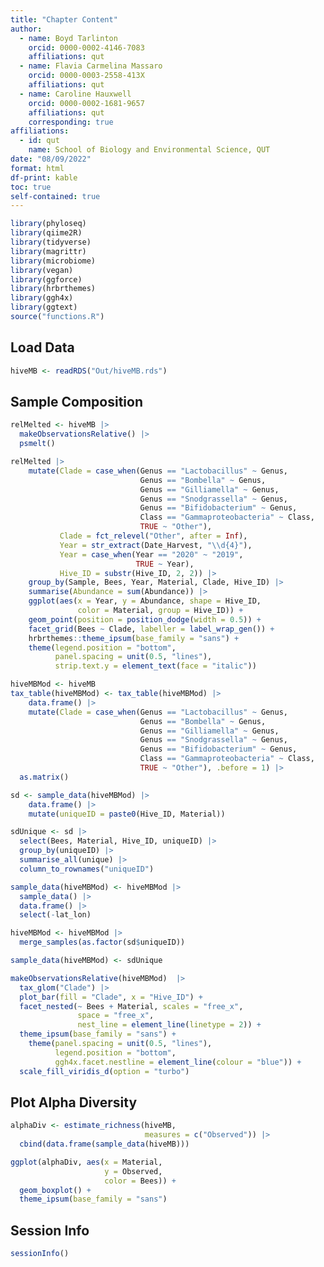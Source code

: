 ```yaml
---
title: "Chapter Content"
author: 
  - name: Boyd Tarlinton
    orcid: 0000-0002-4146-7083
    affiliations: qut
  - name: Flavia Carmelina Massaro
    orcid: 0000-0003-2558-413X
    affiliations: qut
  - name: Caroline Hauxwell
    orcid: 0000-0002-1681-9657
    affiliations: qut
    corresponding: true
affiliations: 
  - id: qut
    name: School of Biology and Environmental Science, QUT
date: "08/09/2022"
format: html
df-print: kable
toc: true
self-contained: true
---
```


```r
library(phyloseq)
library(qiime2R)
library(tidyverse)
library(magrittr)
library(microbiome)
library(vegan)
library(ggforce)
library(hrbrthemes)
library(ggh4x)
library(ggtext)
source("functions.R")
```

## Load Data

```r
hiveMB <- readRDS("Out/hiveMB.rds")
```

## Sample Composition

```r
relMelted <- hiveMB |>
  makeObservationsRelative() |>
  psmelt()

relMelted |> 
    mutate(Clade = case_when(Genus == "Lactobacillus" ~ Genus,
                             Genus == "Bombella" ~ Genus,
                             Genus == "Gilliamella" ~ Genus,
                             Genus == "Snodgrassella" ~ Genus,
                             Genus == "Bifidobacterium" ~ Genus,
                             Class == "Gammaproteobacteria" ~ Class,
                             TRUE ~ "Other"),
           Clade = fct_relevel("Other", after = Inf), 
           Year = str_extract(Date_Harvest, "\\d{4}"),
           Year = case_when(Year == "2020" ~ "2019",
                            TRUE ~ Year),
           Hive_ID = substr(Hive_ID, 2, 2)) |>
    group_by(Sample, Bees, Year, Material, Clade, Hive_ID) |> 
    summarise(Abundance = sum(Abundance)) |> 
    ggplot(aes(x = Year, y = Abundance, shape = Hive_ID, 
               color = Material, group = Hive_ID)) +
    geom_point(position = position_dodge(width = 0.5)) +
    facet_grid(Bees ~ Clade, labeller = label_wrap_gen()) +
    hrbrthemes::theme_ipsum(base_family = "sans") +
    theme(legend.position = "bottom",
          panel.spacing = unit(0.5, "lines"),
          strip.text.y = element_text(face = "italic"))

hiveMBMod <- hiveMB
tax_table(hiveMBMod) <- tax_table(hiveMBMod) |> 
    data.frame() |> 
    mutate(Clade = case_when(Genus == "Lactobacillus" ~ Genus,
                             Genus == "Bombella" ~ Genus,
                             Genus == "Gilliamella" ~ Genus,
                             Genus == "Snodgrassella" ~ Genus,
                             Genus == "Bifidobacterium" ~ Genus,
                             Class == "Gammaproteobacteria" ~ Class,
                             TRUE ~ "Other"), .before = 1) |> 
  as.matrix()

sd <- sample_data(hiveMBMod) |> 
    data.frame() |> 
    mutate(uniqueID = paste0(Hive_ID, Material))

sdUnique <- sd |> 
  select(Bees, Material, Hive_ID, uniqueID) |> 
  group_by(uniqueID) |> 
  summarise_all(unique) |> 
  column_to_rownames("uniqueID")

sample_data(hiveMBMod) <- hiveMBMod |> 
  sample_data() |> 
  data.frame() |> 
  select(-lat_lon)

hiveMBMod <- hiveMBMod |> 
  merge_samples(as.factor(sd$uniqueID))

sample_data(hiveMBMod) <- sdUnique

makeObservationsRelative(hiveMBMod)  |> 
  tax_glom("Clade") |> 
  plot_bar(fill = "Clade", x = "Hive_ID") + 
  facet_nested(~ Bees + Material, scales = "free_x", 
               space = "free_x",
               nest_line = element_line(linetype = 2)) +
  theme_ipsum(base_family = "sans") +
    theme(panel.spacing = unit(0.5, "lines"),
          legend.position = "bottom",
          ggh4x.facet.nestline = element_line(colour = "blue")) +
  scale_fill_viridis_d(option = "turbo")
```

## Plot Alpha Diversity

```r
alphaDiv <- estimate_richness(hiveMB, 
                              measures = c("Observed")) |>
  cbind(data.frame(sample_data(hiveMB)))

ggplot(alphaDiv, aes(x = Material, 
                     y = Observed, 
                     color = Bees)) + 
  geom_boxplot() +
  theme_ipsum(base_family = "sans")
```

## Session Info

```r
sessionInfo()
```
